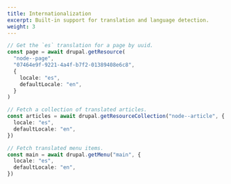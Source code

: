 ```yaml
---
title: Internationalization
excerpt: Built-in support for translation and language detection.
weight: 3
---
```


```ts
// Get the `es` translation for a page by uuid.
const page = await drupal.getResource(
  "node--page",
  "07464e9f-9221-4a4f-b7f2-01389408e6c8",
  {
    locale: "es",
    defaultLocale: "en",
  }
)
```

```ts
// Fetch a collection of translated articles.
const articles = await drupal.getResourceCollection("node--article", {
  locale: "es",
  defaultLocale: "en",
})
```

```ts
// Fetch translated menu items.
const main = await drupal.getMenu("main", {
  locale: "es",
  defaultLocale: "en",
})
```
